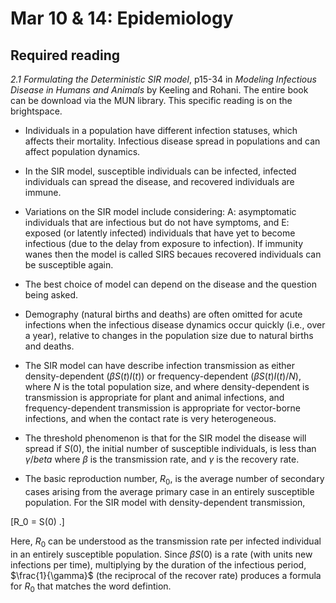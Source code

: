 # Mar 10 & 14: Epidemiology

## Required reading

_2.1 Formulating the Deterministic SIR model_, p15-34 in _Modeling Infectious Disease in Humans and Animals_ by Keeling and Rohani. The entire book can be download via the MUN library. This specific reading is on the brightspace.

- Individuals in a population have different infection statuses, which affects their mortality. Infectious disease spread in populations and can affect population dynamics.

- In the SIR model, susceptible individuals can be infected, infected individuals can spread the disease, and recovered individuals are immune.

- Variations on the SIR model include considering: A: asymptomatic individuals that are infectious but do not have symptoms, and E: exposed (or latently infected) individuals that have yet to become infectious (due to the delay from exposure to infection). If immunity wanes then the model is called SIRS becaues recovered individuals can be susceptible again.

- The best choice of model can depend on the disease and the question being asked.

- Demography (natural births and deaths) are often omitted for acute infections when the infectious disease dynamics occur quickly (i.e., over a year), relative to changes in the population size due to natural births and deaths.

- The SIR model can have describe infection transmission as either density-dependent ($\beta S(t)I(t)$) or frequency-dependent ($\beta S(t)I(t)/N$), where $N$ is the total population size, and where density-dependent is transmission is appropriate for plant and animal infections, and frequency-dependent transmission is appropriate for vector-borne infections, and when the contact rate is very heterogeneous.

- The threshold phenomenon is that for the SIR model the disease will spread  if $S(0)$, the initial number of susceptible individuals, is less than $\gamma$/$beta$ where $\beta$ is the transmission rate, and $\gamma$ is the recovery rate. 

- The basic reproduction number, $R_0$, is the average number of secondary cases arising from the average primary case in an entirely susceptible population. For the SIR model with density-dependent transmission,

\[R_0 = \beta S(0) \times \frac{1}{\gamma}.\]

Here, $R_0$ can be understood as the transmission rate per infected individual in an entirely susceptible population. Since $\beta S(0)$ is a rate (with units new infections per time), multiplying by the duration of the infectious period, $\frac{1}{\gamma}$ (the reciprocal of the recover rate) produces a formula for $R_0$ that matches the word defintion. 